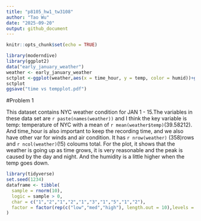 ```yaml
---
title: "p8105_hw1_tw3108"
author: "Tao Wu"
date: "2025-09-20"
output: github_document
---
```


```r
knitr::opts_chunk$set(echo = TRUE)
```

```r
library(moderndive)
library(ggplot2)
data("early_january_weather")
weather <- early_january_weather
sctplot <-ggplot(weather,aes(x = time_hour, y = temp, color = humid))+geom_point()
sctplot
ggsave("time vs tempplot.pdf")
```

#Problem 1

This dataset contains NYC weather condition for JAN 1 - 15.The variables in these data set are `r paste(names(weather))` and I think the key variable is temp: temperature of NYC with a mean of `r mean(weather$temp)`(39.58212). And time_hour is also important to keep the recording time, and we also have other var for winds and air condition. It has `r nrow(weather)` (358)rows and `r ncol(weather)`(!5) coloums total. For the plot, it shows that the weather is going up as time grows, it is very reasonable and the peak is caused by the day and night. And the humidity is a little higher when the temp goes down. 

```r
library(tidyverse)
set.seed(1234)
dataframe <- tibble(
  sample = rnorm(10),
  logic = sample > 0,
  char = c("1","2","1","2","1","3","1","5","1","2"),
  factor = factor(rep(c("low","med","high"), length.out = 10),levels = c("low","med","high"))
)
```


